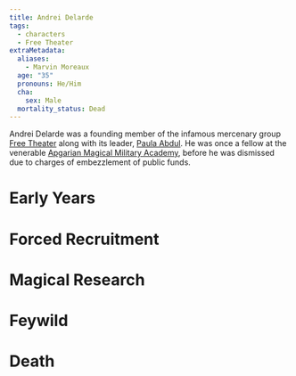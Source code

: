 ```yaml
---
title: Andrei Delarde
tags:
  - characters
  - Free Theater
extraMetadata:
  aliases:
    - Marvin Moreaux
  age: "35"
  pronouns: He/Him
  cha:
    sex: Male
  mortality_status: Dead
---
```


Andrei Delarde was a founding member of the infamous mercenary group
[Free Theater](../organizations/free-theater.mdx) along with its leader,
[Paula Abdul](./characters/paula-abdul.mdx). He was once a fellow at the
venerable
[Apgarian Magical Military Academy](../organizations/apgarian-magical-military-academy.mdx),
before he was dismissed due to charges of embezzlement of public funds.

# Early Years

# Forced Recruitment

# Magical Research

# Feywild

# Death
